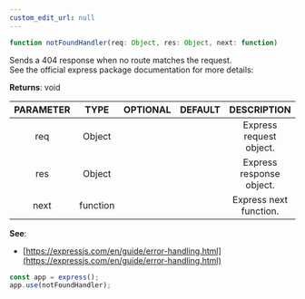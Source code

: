 ```yaml
---
custom_edit_url: null
---
```


```ts
function notFoundHandler(req: Object, res: Object, next: function)
```

<div>

</div>

Sends a 404 response when no route matches the request.<br />  See the official express package documentation for more details:

**Returns**: void

|PARAMETER|TYPE|OPTIONAL|DEFAULT|DESCRIPTION|
|:---:|:---:|:---:|:---:|:---:|
|req|Object|||Express request object.|
|res|Object|||Express response object.|
|next|function|||Express next function.|

**See**:
- [https://expressjs.com/en/guide/error-handling.html](https://expressjs.com/en/guide/error-handling.html)
```js
const app = express();
app.use(notFoundHandler);
```

